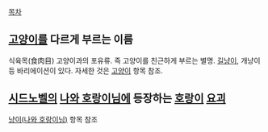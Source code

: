 [[목차]]
== [[고양이]]를 다르게 부르는 이름 ==
식육목(食肉目) 고양이과의 포유류. 즉 고양이를 친근하게 부르는 별명. [[길냥이]], 개냥이 등 바리에이션이 있다. 자세한 것은 [[고양이]] 항목 참조.
== [[시드노벨]]의 [[나와 호랑이님]]에 등장하는 [[호랑이]] [[요괴]] ==
[[냥이(나와 호랑이님)]] 항목 참조
